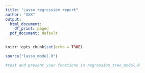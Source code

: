 ---
title: "Lasso regression report"
author: "XXX"
output:
  html_document:
    df_print: paged
  pdf_document: default
---

```{r setup, include=FALSE}
knitr::opts_chunk$set(echo = TRUE)

source("lasso_model.R")
```

```{r}
#test and present your functions in regression_tree_model.R

```
